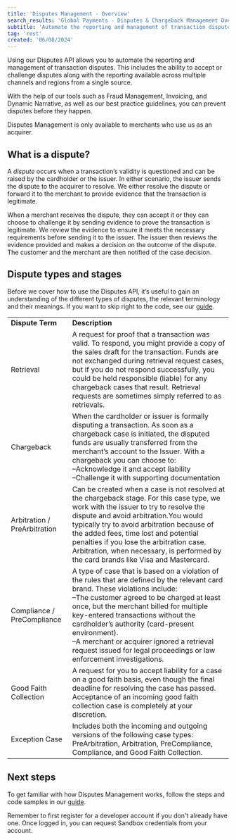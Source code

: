 ```yaml
---
title: 'Disputes Management - Overview'
search_results: 'Global Payments - Disputes & Chargeback Management Overview'
subtitle: 'Automate the reporting and management of transaction disputes'
tag: 'rest'
created: '06/08/2024'
---
```

Using our Disputes API allows you to automate the reporting and management of transaction disputes. This includes the ability to accept or challenge disputes along with the reporting available across multiple channels and regions from a single source.

With the help of our tools such as Fraud Management, Invoicing, and Dynamic Narrative, as well as our best practice guidelines, you can prevent disputes before they happen.

<Infobox>
  Disputes Management is only available to merchants who use us as an acquirer.
  </Infobox>
  
## What is a dispute?
A _dispute_ occurs when a transaction’s validity is questioned and can be raised by the cardholder or the issuer. In either scenario, the issuer sends the dispute to the acquirer to resolve. We either resolve the dispute or forward it to the merchant to provide evidence that the transaction is legitimate.

When a merchant receives the dispute, they can accept it or they can choose to challenge it by sending evidence to prove the transaction is legitimate. We review the evidence to ensure it meets the necessary requirements before sending it to the issuer. The issuer then reviews the evidence provided and makes a decision on the outcome of the dispute. The customer and the merchant are then notified of the case decision.

## Dispute types and stages
Before we cover how to use the Disputes API, it’s useful to gain an understanding of the different types of disputes, the relevant terminology and their meanings. If you want to skip right to the code, see our [guide](/docs/operations/disputes-management-guide).

|     |     |
| --- | --- |
| **Dispute Term** | **Description** |
| Retrieval | A request for proof that a transaction was valid. To respond, you might provide a copy of the sales draft for the transaction. Funds are not exchanged during retrieval request cases, but if you do not respond successfully, you could be held responsible (liable) for any chargeback cases that result. Retrieval requests are sometimes simply referred to as retrievals. |
| Chargeback | When the cardholder or issuer is formally disputing a transaction. As soon as a chargeback case is initiated, the disputed funds are usually transferred from the merchant’s account to the Issuer. With a chargeback you can choose to:<br />–Acknowledge it and accept liability<br />–Challenge it with supporting documentation |
| Arbitration / PreArbitration | Can be created when a case is not resolved at the chargeback stage. For this case type, we work with the issuer to try to resolve the dispute and avoid arbitration.You would typically try to avoid arbitration because of the added fees, time lost and potential penalties if you lose the arbitration case. Arbitration, when necessary, is performed by the card brands like Visa and Mastercard. |
| Compliance / PreCompliance | A type of case that is based on a violation of the rules that are defined by the relevant card brand. These violations include:<br />–The customer agreed to be charged at least once, but the merchant billed for multiple key-entered transactions without the cardholder’s authority (card-present environment).<br />–A merchant or acquirer ignored a retrieval request issued for legal proceedings or law enforcement investigations. |
| Good Faith Collection | A request for you to accept liability for a case on a good faith basis, even though the final deadline for resolving the case has passed. Acceptance of an incoming good faith collection case is completely at your discretion. |
| Exception Case | Includes both the incoming and outgoing versions of the following case types: PreArbitration, Arbitration, PreCompliance, Compliance, and Good Faith Collection. |

## Next steps
To get familiar with how Disputes Management works, follow the steps and code samples in our [guide](/docs/operations/disputes-management-guide).

<Infobox>
  Remember to first register for a developer account if you don't already have one. Once logged in, you can request Sandbox credentials from your account.
  </Infobox>
